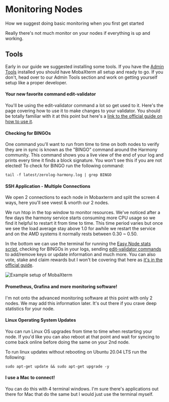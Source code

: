 # Monitoring Nodes
How we suggest doing basic monitoring when you first get started

Really there's not much monitor on your nodes if everything is up and working.
## Tools
Early in our guide we suggested installing some tools. If you have the [Admin Tools](/new/tools) installed you should have MobaXterm all setup and ready to go. If you don't, head over to our Admin Tools section and work on getting yourself setup like a proper developer.
#### Your new favorite command edit-validator
You'll be using the edit-validator command a lot so get used to it. Here's the page covering how to use it to make changes to your validator. You should be totally familiar with it at this point but here's a [link to the official guide on how to use it](https://docs.harmony.one/home/network/validators/managing-a-validator/checking-validator-information).
#### Checking for BINGOs
One command you'll want to run from time to time on both nodes to verify they are in sync is known as the "BINGO" command around the Harmony community. This command shows you a live view of the end of your log and prints every time it finds a block signature. You won't see this if you are not elected! To check for BINGO run the following command:

```text
tail -f latest/zerolog-harmony.log | grep BINGO
```

#### SSH Application - Multiple Connections
We open 2 connections to each node in Mobaxterm and split the screen 4 ways, here you'll see vwest & vnorth our 2 nodes.

We run htop in the top window to monitor resources. We've noticed after a few days the harmony service starts consuming more CPU usage so we find it helpful to restart it from time to time. This time period varies but once we see the load average stay above 1.0 for awhile we restart the service and on the AMD systems it normally rests between 0.30 ~ 0.50.

In the bottom we can use the terminal for running the [Easy Node stats script](/post/tools/scripts/stats), checking for BINGOs in your logs, sending [edit-validator commands](https://docs.harmony.one/home/network/validators/managing-a-validator/checking-validator-information) to add/remove keys or update information and much more. You can also vote, stake and claim rewards but I won't be covering that here as [it's in the official guide](https://docs.harmony.one/home/network/validators/managing-a-validator/checking-validator-information).

![Example setup of MobaXterm](/cimage_4.png)
#### Prometheus, Grafina and more monitoring software!
I'm not onto the advanced monitoring software at this point with only 2 nodes. We may add this information later. It's out there if you crave deep statistics for your node.
#### Linux Operating System Updates
You can run Linux OS upgrades from time to time when restarting your node. If you'd like you can also reboot at that point and wait for syncing to come back online before doing the same on your 2nd node.

To run linux updates without rebooting on Ubuntu 20.04 LTS run the following:

```text
sudo apt-get update && sudo apt-get upgrade -y
```
#### I use a Mac to connect!

You can do this with 4 terminal windows. I'm sure there's applications out there for Mac that do the same but I would just use the terminal myself.

